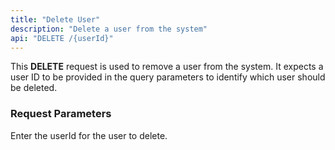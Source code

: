 ```yaml
---
title: "Delete User"
description: "Delete a user from the system"
api: "DELETE /{userId}"
---
```


This **DELETE** request is used to remove a user from the system. It expects a user ID to be provided in the query parameters to identify which user should be deleted.

### Request Parameters

<ParamField query="userId" type="string" required>
  Enter the userId for the user to delete. 
</ParamField>